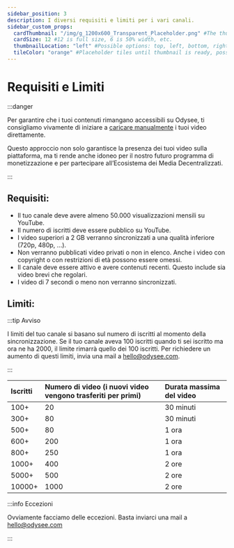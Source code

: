 ---
sidebar_position: 3
description: I diversi requisiti e limiti per i vari canali.
sidebar_custom_props:
  cardThumbnail: "/img/g_1200x600_Transparent_Placeholder.png" #The thumbnail on the category card.
  cardSize: 12 #12 is full size, 6 is 50% width, etc.
  thumbnailLocation: "left" #Possible options: top, left, bottom, right, none
  tileColor: "orange" #Placeholder tiles until thumbnail is ready, possible options: blue, cream, darkpurple, lightpurple, mauve, orange, pink, none
---

# Requisiti e Limiti

:::danger

Per garantire che i tuoi contenuti rimangano accessibili su Odysee, ti consigliamo vivamente di iniziare a [caricare manualmente](https://help.odysee.tv/it/category-uploading/) i tuoi video direttamente.

Questo approccio non solo garantisce la presenza dei tuoi video sulla piattaforma, ma ti rende anche idoneo per il nostro futuro programma di monetizzazione e per partecipare all’Ecosistema dei Media Decentralizzati.

:::

## Requisiti:

- Il tuo canale deve avere almeno 50.000 visualizzazioni mensili su YouTube.
- Il numero di iscritti deve essere pubblico su YouTube.
- I video superiori a 2 GB verranno sincronizzati a una qualità inferiore (720p, 480p, ...).
- Non verranno pubblicati video privati o non in elenco. Anche i video con copyright o con restrizioni di età possono essere omessi.
- Il canale deve essere attivo e avere contenuti recenti. Questo include sia video brevi che regolari.
- I video di 7 secondi o meno non verranno sincronizzati.

## Limiti:

:::tip Avviso

I limiti del tuo canale si basano sul numero di iscritti al momento della sincronizzazione. Se il tuo canale aveva 100 iscritti quando ti sei iscritto ma ora ne ha 2000, il limite rimarrà quello dei 100 iscritti. Per richiedere un aumento di questi limiti, invia una mail a hello@odysee.com.

:::

|Iscritti| Numero di video (i nuovi video vengono trasferiti per primi) | Durata massima del video |
|:-|:-|:-|
|100+|20|30 minuti|
|300+|80|30 minuti|
|500+|80|1 ora|
|600+|200|1 ora|
|800+|250|1 ora|
|1000+|400|2 ore|
|5000+|500|2 ore|
|10000+|1000|2 ore|

:::info Eccezioni

Ovviamente facciamo delle eccezioni. Basta inviarci una mail a hello@odysee.com

:::
